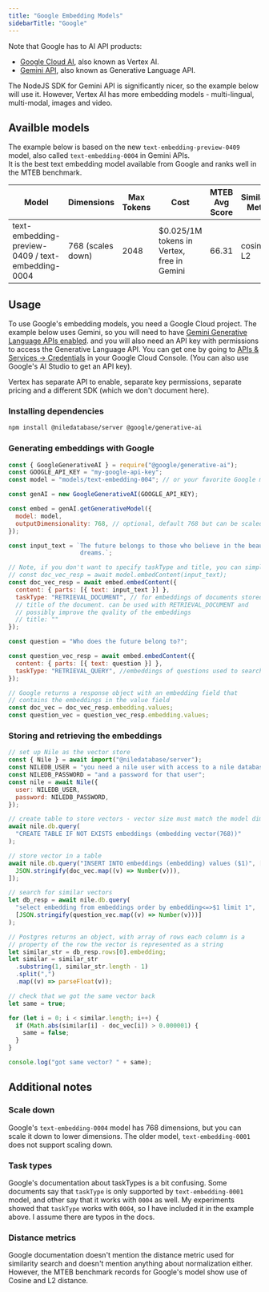 ```yaml
---
title: "Google Embedding Models"
sidebarTitle: "Google"
---
```


Note that Google has to AI API products:

- [Google Cloud AI](https://cloud.google.com/ai-platform), also known as Vertex AI.
- [Gemini API](https://ai.google.dev/gemini-api/docs), also known as Generative Language API.

The NodeJS SDK for Gemini API is significantly nicer, so the example below will use it.
However, Vertex AI has more embedding models - multi-lingual, multi-modal, images and video.

## Availble models

The example below is based on the new `text-embedding-preview-0409` model, also called `text-embedding-0004` in Gemini APIs.\
It is the best text embedding model available from Google and ranks well in the MTEB benchmark.

| Model                                    | Dimensions        | Max Tokens | Cost                                      | MTEB Avg Score | Similarity Metric |
|------------------------------------------|-------------------|------------|-------------------------------------------|----------------|-------------------|
| text-embedding-preview-0409 / text-embedding-0004 | 768 (scales down) | 2048       | $0.025/1M tokens in Vertex, free in Gemini | 66.31          | cosine, L2        |


## Usage

To use Google's embedding models, you need a Google Cloud project. The example below uses Gemini, so you will need to have
[Gemini Generative Language APIs enabled](https://console.developers.google.com/apis/api/generativelanguage.googleapis.com/overview).
and you will also need an API key with permissions to access the Generative Language API. You can get one by going to
[APIs & Services -> Credentials](https://console.cloud.google.com/apis/credentials) in your Google Cloud
Console. (You can also use Google's AI Studio to get an API key).

Vertex has separate API to enable, separate key permissions, separate pricing and a different SDK
(which we don't document here).

### Installing dependencies

```bash
npm install @niledatabase/server @google/generative-ai
```

### Generating embeddings with Google

```javascript
const { GoogleGenerativeAI } = require("@google/generative-ai");
const GOOGLE_API_KEY = "my-google-api-key";
const model = "models/text-embedding-004"; // or your favorite Google model

const genAI = new GoogleGenerativeAI(GOOGLE_API_KEY);

const embed = genAI.getGenerativeModel({
  model: model,
  outputDimensionality: 768, // optional, default 768 but can be scaled down
});

const input_text = `The future belongs to those who believe in the beauty of their 
                    dreams.`;

// Note, if you don't want to specify taskType and title, you can simply use:
// const doc_vec_resp = await model.embedContent(input_text);
const doc_vec_resp = await embed.embedContent({
  content: { parts: [{ text: input_text }] },
  taskType: "RETRIEVAL_DOCUMENT", // for embeddings of documents stored in pg_vector
  // title of the document. can be used with RETRIEVAL_DOCUMENT and
  // possibly improve the quality of the embeddings
  // title: ""
});

const question = "Who does the future belong to?";

const question_vec_resp = await embed.embedContent({
  content: { parts: [{ text: question }] },
  taskType: "RETRIEVAL_QUERY", //embeddings of questions used to search documents
});

// Google returns a response object with an embedding field that
// contains the embeddings in the value field
const doc_vec = doc_vec_resp.embedding.values;
const question_vec = question_vec_resp.embedding.values;
```

### Storing and retrieving the embeddings

```javascript
// set up Nile as the vector store
const { Nile } = await import("@niledatabase/server");
const NILEDB_USER = "you need a nile user with access to a nile database";
const NILEDB_PASSWORD = "and a password for that user";
const nile = await Nile({
  user: NILEDB_USER,
  password: NILEDB_PASSWORD,
});

// create table to store vectors - vector size must match the model dimensions
await nile.db.query(
  "CREATE TABLE IF NOT EXISTS embeddings (embedding vector(768))"
);

// store vector in a table
await nile.db.query("INSERT INTO embeddings (embedding) values ($1)", [
  JSON.stringify(doc_vec.map((v) => Number(v))),
]);

// search for similar vectors
let db_resp = await nile.db.query(
  "select embedding from embeddings order by embedding<=>$1 limit 1",
  [JSON.stringify(question_vec.map((v) => Number(v)))]
);

// Postgres returns an object, with array of rows each column is a
// property of the row the vector is represented as a string
let similar_str = db_resp.rows[0].embedding;
let similar = similar_str
  .substring(1, similar_str.length - 1)
  .split(",")
  .map((v) => parseFloat(v));

// check that we got the same vector back
let same = true;

for (let i = 0; i < similar.length; i++) {
  if (Math.abs(similar[i] - doc_vec[i]) > 0.000001) {
    same = false;
  }
}

console.log("got same vector? " + same);
```

## Additional notes

### Scale down

Google's `text-embedding-0004` model has 768 dimensions, but you can scale it down to lower dimensions.
The older model, `text-embedding-0001` does not support scaling down.

### Task types

Google's documentation about taskTypes is a bit confusing. Some documents say that `taskType` is only supported
by `text-embedding-0001` model, and other say that it works with `0004` as well. My experiments showed that
`taskType` works with `0004`, so I have included it in the example above. I assume there are typos in the docs.

### Distance metrics

Google documentation doesn't mention the distance metric used for similarity search and doesn't mention anything
about normalization either. However, the MTEB benchmark records for Google's model show use of Cosine and L2 distance.
